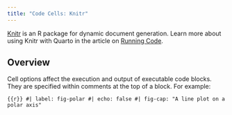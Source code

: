 ```yaml
---
title: "Code Cells: Knitr"
---
```


[Knitr](https://yihui.org/knitr/) is an R package for dynamic document generation. Learn more about using Knitr with Quarto in the article on [Running Code](../../computations/running-code.qmd).

## Overview

Cell options affect the execution and output of executable code blocks. They are specified within comments at the top of a block. For example:

``` {{r}}
#| label: fig-polar
#| echo: false
#| fig-cap: "A line plot on a polar axis"
```
